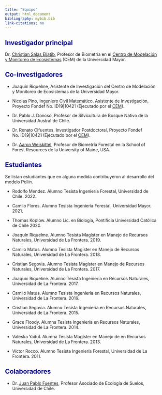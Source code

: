 ```yaml
---
title: "Equipo"
output: html_document
bibliography: mybib.bib
link-citations: no
---
```



<style>H1{color:DarkBlue;}</style>
<style>H2{color:DarkBlue;}</style>


## Investigador principal
Dr. [Christian Salas Eljatib](https://eljatib.com), Profesor de Biometría en el [Centro de Modelación y Monitoreo de Ecosistemas](https://cem.umayor.cl) (CEM) de la Universidad Mayor.

## Co-investigadores
* Joaquín Riquelme, Asistente de Investigación del Centro de Modelación y Monitoreo de Ecosistemas de la Universidad Mayor.

* Nicolas Pino, Ingeniero Civil Matemático, Asistente de Investigación, Proyecto Fondef No. ID19|10421 (Ejecutado por el [CEM](https://cem.umayor.cl)).

* Dr. Pablo J. Donoso, Profesor de Silvicultura de Bosque Nativo de la Universidad Austral de Chile.

* Dr. Renato Cifuentes, Investigador Postdoctoral, Proyecto Fondef No. ID19|10421 (Ejecutado por el [CEM](https://cem.umayor.cl)).

* Dr. [Aaron Weiskittel](https://forest.umaine.edu/faculty-staff/aaron-weiskittel/), Profesor de Biometría Forestal en la School of Forest Resources de la University of Maine, USA.

## Estudiantes 
Se listan estudiantes que en alguna medida contribuyeron al desarrollo del modelo Pellín.

* Rodolfo Mendez. Alumno Tesista Ingeniería Forestal, Universidad de Chile. 2022.

* Camilo Flores. Alumno Tesista Ingeniería Forestal, Universidad Mayor. 2021. 

* Thomas Koplow. Alumno Lic. en Biología, Pontificia Universidad
Católica de Chile 2020.

* Joaquín Riquelme. Alumno Tesista Magíster en Manejo de Recursos Naturales, Universidad de La Frontera. 2019.

* Camilo Matus. Alumno Tesista Magíster en Manejo de Recursos Naturales, Universidad de La Frontera. 2018.

* Cristian Segovia. Alumno Tesista Magíster en Manejo de Recursos Naturales, Universidad de La Frontera. 2017.

* Joaquín Riquelme. Alumno Tesista Ingeniería en Recursos Naturales, Universidad de La Frontera. 2017. 

* Camilo Matus. Alumno Tesista Ingeniería en Recursos Naturales, Universidad de La Frontera. 2016. 

* Cristian Segovia. Alumno Tesista Ingeniería en Recursos Naturales, Universidad de La Frontera. 2015. 

* Grace Floody. Alumna Tesista Ingeniería en Recursos Naturales, Universidad de La Frontera. 2014. 

* Valeska Yaitul. Alumna Tesista Magíster en Manejo de en Recursos Naturales, Universidad de La Frontera. 2013.

* Víctor Rocco. Alumno Tesista Ingeniería Forestal, Universidad de La Frontera. 2011. 

## Colaboradores

* Dr. [Juan Pablo Fuentes](http://sel.forestaluchile.cl/), Profesor Asociado de Ecología de Suelos, Universidad de Chile.

<!--- 
**Some of my older websites**
Pellín: un simulador de crecimiento de bosques nativos
![](images/chacai01.jpg)

output: 
  html_document:
    toc: FALSE
-->
